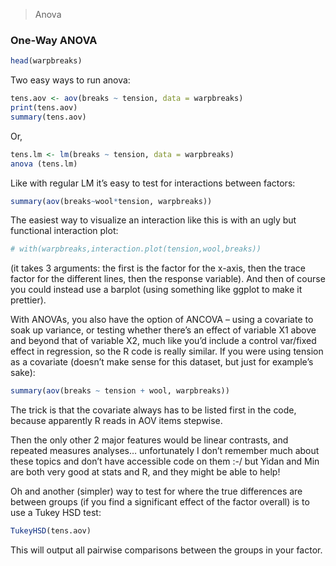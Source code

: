 > Anova


### One-Way ANOVA

```r
head(warpbreaks)
```

Two easy ways to run anova:

```r
tens.aov <- aov(breaks ~ tension, data = warpbreaks)
print(tens.aov)
summary(tens.aov)
```

Or,

```r
tens.lm <- lm(breaks ~ tension, data = warpbreaks)
anova (tens.lm)
```

Like with regular LM it’s easy to test for interactions between factors:

```r
summary(aov(breaks~wool*tension, warpbreaks))
```

The easiest way to visualize an interaction like this is with an ugly but functional interaction plot:

```r
# with(warpbreaks,interaction.plot(tension,wool,breaks))
```

(it takes 3 arguments: the first is the factor for the x-axis, then the trace factor for the different lines, then the response variable). And then of course you could instead use a barplot (using something like ggplot to make it prettier).

With ANOVAs, you also have the option of ANCOVA – using a covariate to soak up variance, or testing whether there’s an effect of variable X1 above and beyond that of variable X2, much like you’d include a control var/fixed effect in regression, so the R code is really similar. If you were using tension as a covariate (doesn’t make sense for this dataset, but just for example’s sake):

```r
summary(aov(breaks ~ tension + wool, warpbreaks))
```

The trick is that the covariate always has to be listed first in the code, because apparently R reads in AOV items stepwise.

Then the only other 2 major features would be linear contrasts, and repeated measures analyses… unfortunately I don’t remember much about these topics and don’t have accessible code on them  :-/ but Yidan and Min are both very good at stats and R, and they might be able to help!

Oh and another (simpler) way to test for where the true differences are between groups (if you find a significant effect of the factor overall) is to use a Tukey HSD test:

```r
TukeyHSD(tens.aov)
```

This will output all pairwise comparisons between the groups in your factor.

